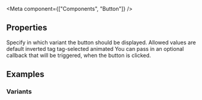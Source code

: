 
<Meta
  component={["Components", "Button"]}
/>

## Properties

<PropsTable>
  <PropsTableRow value="variant" type="string" default="default" optional>
    Specify in which variant the button should be displayed. Allowed values are
    <span class="code">default</span>
    <span class="code">inverted</span>
    <span class="code">tag</span>
    <span class="code">tag-selected</span>
    <span class="code">animated</span>
  </PropsTableRow>
  <PropsTableRow value="handleClick" type="function">
    You can pass in an optional callback that will be triggered, when the button
    is clicked.
  </PropsTableRow>
</PropsTable>

## Examples

### Variants

<ExampleLoader example="Button.Variants.tsx" />
